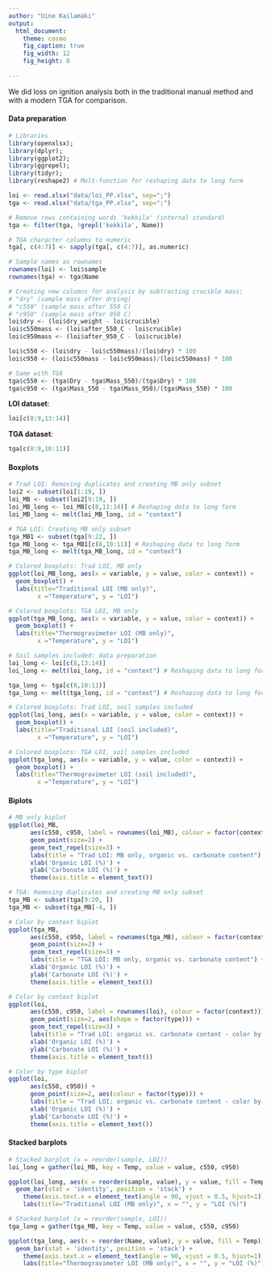 ```yaml
---
author: "Uine Kailamäki"
output:
  html_document:
    theme: cosmo
    fig_caption: true
    fig_width: 12
    fig_height: 8 
    
---
```


We did loss on ignition analysis both in the traditional manual method and with a modern TGA for comparison.

#### Data preparation

```r
# Libraries
library(openxlsx); 
library(dplyr); 
library(ggplot2); 
library(ggrepel);
library(tidyr); 
library(reshape2) # Melt-function for reshaping data to long form

loi <- read.xlsx("data/loi_PP.xlsx", sep=";")
tga <- read.xlsx("data/tga_PP.xlsx", sep=";")

# Remove rows containing words 'kekkila' (internal standard)
tga <- filter(tga, !grepl('kekkila', Name))

# TGA character columns to numeric
tga[, c(4:7)] <- sapply(tga[, c(4:7)], as.numeric)

# Sample names as rownames
rownames(loi) <- loi$sample
rownames(tga) <- tga$Name

# Creating new columns for analysis by subtracting crucible mass;
# "dry" (sample mass after drying)
# "c550" (sample mass after 550 C)
# "c950" (sample mass after 950 C)
loi$dry <- (loi$dry_weight - loi$crucible)
loi$c550mass <- (loi$after_550_C - loi$crucible)
loi$c950mass <- (loi$after_950_C - loi$crucible)

loi$c550 <- (loi$dry - loi$c550mass)/(loi$dry) * 100
loi$c950 <- (loi$c550mass - loi$c950mass)/(loi$c550mass) * 100

# Same with TGA
tga$c550 <- (tga$Dry - tga$Mass_550)/(tga$Dry) * 100
tga$c950 <- (tga$Mass_550 - tga$Mass_950)/(tga$Mass_550) * 100

```

**LOI dataset**: \

```r
loi[c(8:9,13:14)]
```

**TGA dataset**: \

```r
tga[c(8:9,10:11)]
```

#### Boxplots

```r
# Trad LOI: Removing duplicates and creating MB only subset
loi2 <- subset(loi[1:19, ])
loi_MB <- subset(loi2[9:19, ])
loi_MB_long <- loi_MB[c(8,13:14)] # Reshaping data to long form
loi_MB_long <- melt(loi_MB_long, id = "context") 

# TGA LOI: Creating MB only subset
tga_MB1 <- subset(tga[9:22, ])
tga_MB_long <- tga_MB1[c(8,10:11)] # Reshaping data to long form
tga_MB_long <- melt(tga_MB_long, id = "context") 

# Colored boxplots: Trad LOI, MB only
ggplot(loi_MB_long, aes(x = variable, y = value, color = context)) +  
  geom_boxplot() +
  labs(title="Traditional LOI (MB only)",
        x ="Temperature", y = "LOI")

# Colored boxplots: TGA LOI, MB only
ggplot(tga_MB_long, aes(x = variable, y = value, color = context)) +  
  geom_boxplot() +
  labs(title="Thermogravimeter LOI (MB only)",
        x ="Temperature", y = "LOI")

# Soil samples included: data preparation
loi_long <- loi[c(8,13:14)]
loi_long <- melt(loi_long, id = "context") # Reshaping data to long form

tga_long <- tga[c(8,10:11)]
tga_long <- melt(tga_long, id = "context") # Reshaping data to long form

# Colored boxplots: Trad LOI, soil samples included
ggplot(loi_long, aes(x = variable, y = value, color = context)) +  
  geom_boxplot() +
  labs(title="Traditional LOI (soil included)",
        x ="Temperature", y = "LOI")

# Colored boxplots: TGA LOI, soil samples included
ggplot(tga_long, aes(x = variable, y = value, color = context)) +  
  geom_boxplot() +
  labs(title="Thermogravimeter LOI (soil included)",
        x ="Temperature", y = "LOI")

```

#### Biplots

```r
# MB only biplot
ggplot(loi_MB, 
      aes(c550, c950, label = rownames(loi_MB), colour = factor(context))) +
      geom_point(size=2) +
      geom_text_repel(size=3) + 
      labs(title = "Trad LOI: MB only, organic vs. carbonate content") +
      xlab('Organic LOI (%)') +
      ylab('Carbonate LOI (%)') +
      theme(axis.title = element_text())

# TGA: Removing duplicates and creating MB only subset
tga_MB <- subset(tga[9:20, ])
tga_MB <- subset(tga_MB[-4, ])

# Color by context biplot
ggplot(tga_MB, 
      aes(c550, c950, label = rownames(tga_MB), colour = factor(context))) +
      geom_point(size=2) +
      geom_text_repel(size=3) + 
      labs(title = "TGA LOI: MB only, organic vs. carbonate content") +
      xlab('Organic LOI (%)') +
      ylab('Carbonate LOI (%)') +
      theme(axis.title = element_text())

# Color by context biplot
ggplot(loi, 
      aes(c550, c950, label = rownames(loi), colour = factor(context))) +
      geom_point(size=2, aes(shape = factor(type))) +
      geom_text_repel(size=3) + 
      labs(title = "Trad LOI: organic vs. carbonate content - color by context") +
      xlab('Organic LOI (%)') +
      ylab('Carbonate LOI (%)') +
      theme(axis.title = element_text())

# Color by type biplot     
ggplot(loi, 
      aes(c550, c950)) +
      geom_point(size=2, aes(colour = factor(type))) +
      labs(title = "Trad LOI: organic vs. carbonate content - color by type") +
      xlab('Organic LOI (%)') +
      ylab('Carbonate LOI (%)') +
      theme(axis.title = element_text())

```

#### Stacked barplots

```r
# Stacked barplot (x = reorder(sample, LOI))
loi_long = gather(loi_MB, key = Temp, value = value, c550, c950)

ggplot(loi_long, aes(x = reorder(sample, value), y = value, fill = Temp)) +
  geom_bar(stat = 'identity', position = 'stack') + 
    theme(axis.text.x = element_text(angle = 90, vjust = 0.5, hjust=1)) +
    labs(title="Traditional LOI (MB only)", x = "", y = "LOI (%)")

# Stacked barplot (x = reorder(sample, LOI))
tga_long = gather(tga_MB, key = Temp, value = value, c550, c950)

ggplot(tga_long, aes(x = reorder(Name, value), y = value, fill = Temp)) +
  geom_bar(stat = 'identity', position = 'stack') + 
    theme(axis.text.x = element_text(angle = 90, vjust = 0.5, hjust=1)) +
    labs(title="Thermogravimeter LOI (MB only)", x = "", y = "LOI (%)")

```


